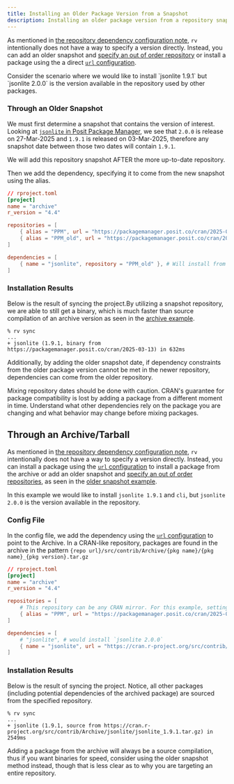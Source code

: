 ```yaml
---
title: Installing an Older Package Version from a Snapshot
description: Installing an older package version from a repository snapshot
---
```



As mentioned in [the repository dependency configuration note](../../config/dependencies#repository),
`rv` intentionally does not have a way to specify a version directly. Instead, you can add an older snapshot 
and [specify an out of order repository](../../config/dependencies#detailed) or install a package 
using the a direct [`url` configuration](../../config/dependencies#url). 

<Aside type="note">
Consider the scenario where we would like to install `jsonlite 1.9.1` but `jsonlite 2.0.0` is the version available in the repository
used by other packages.
</Aside>

### Through an Older Snapshot 

We must first determine a snapshot that contains the version of interest. 
Looking at [`jsonlite` in Posit Package Manager](https://packagemanager.posit.co/client/#/repos/cran/packages/overview?search=jsonlite), 
we see that `2.0.0` is release on 27-Mar-2025 and `1.9.1` is released on 03-Mar-2025, therefore any snapshot date between those two dates will contain `1.9.1`.

We will add this repository snapshot AFTER the more up-to-date repository.

Then we add the dependency, specifying it to come from the new snapshot using the alias.

```toml ins={8}
// rproject.toml
[project]
name = "archive"
r_version = "4.4"

repositories = [
    { alias = "PPM", url = "https://packagemanager.posit.co/cran/2025-05-01" },
    { alias = "PPM_old", url = "https://packagemanager.posit.co/cran/2025-03-13" },
]

dependencies = [
    { name = "jsonlite", repository = "PPM_old" }, # Will install from PPM_old
]
```

### Installation Results
Below is the result of syncing the project.By utilizing a snapshot repository, we are able to still get a binary, 
which is much faster than source compilation of an archive version as seen in the [archive example](../archive_pkg).

```shell
% rv sync
...
+ jsonlite (1.9.1, binary from https://packagemanager.posit.co/cran/2025-03-13) in 632ms
```

Additionally, by adding the older snapshot date, if dependency constraints from the older package version cannot be met
in the newer repository, dependencies can come from the older repository. 

<Aside type="note">
Mixing repository dates should be done with caution. CRAN's guarantee for package compatibility is lost by adding a package from a 
different moment in time. Understand what other dependencies rely on the package you are changing and what behavior may change before
mixing packages.
</Aside>

## Through an Archive/Tarball

As mentioned in [the repository dependency configuration note](../../config/dependencies#repository),
`rv` intentionally does not have a way to specify a version directly. Instead, you can install a package 
using the [`url` configuration](../../config/dependencies#url) to install a package from the archive
or add an older snapshot and [specify an out of order repositories](../../config/repositories#detailed), as seen in the
[older snapshot example](../snapshot_pkg).

In this example we would like to install `jsonlite 1.9.1` and `cli`, but `jsonlite 2.0.0` is the version available in the repository.
### Config File

In the config file, we add the dependency using the [`url` configuration](../../config/dependencies#url) to point to the Archive.
In a CRAN-like repository, packages are found in the archive in the pattern `{repo url}/src/contrib/Archive/{pkg name}/{pkg name}_{pkg version}.tar.gz`

```toml {14}
// rproject.toml
[project]
name = "archive"
r_version = "4.4"

repositories = [
    # This repository can be any CRAN mirror. For this example, setting a stable snapshot for reproducible versions.
    { alias = "PPM", url = "https://packagemanager.posit.co/cran/2025-05-01" },
]

dependencies = [
    # "jsonlite", # would install `jsonlite 2.0.0`
    { name = "jsonlite", url = "https://cran.r-project.org/src/contrib/Archive/jsonlite/jsonlite_1.9.1.tar.gz" },
]
```

### Installation Results
Below is the result of syncing the project. Notice, all other packages (including potential dependencies of the archived package) are sourced from the specified repository.

```shell
% rv sync
...
+ jsonlite (1.9.1, source from https://cran.r-project.org/src/contrib/Archive/jsonlite/jsonlite_1.9.1.tar.gz) in 2549ms
```

<Aside type="caution">
Adding a package from the archive will always be a source compilation, thus if you want binaries for speed, consider using the
older snapshot method instead, though that is less clear as to why you are targeting an entire repository.
</Aside>
